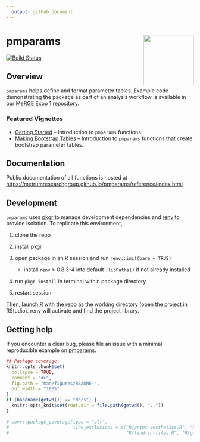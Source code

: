 ```yaml
---
  output: github_document
---
```


<!-- README.md is generated from README.Rmd. Please edit that file -->


# pmparams <a href='https:/metrumresearchgroup.github.io/pmparams'><img src='man/figures/logo.png' align="right" width="135px"/></a>

<!-- badges: start -->

[![Build Status](https://github.com/metrumresearchgroup/pmparams/actions/workflows/main.yaml/badge.svg)](https://github.com/metrumresearchgroup/pmparams/actions/workflows/main.yaml)
<!-- badges: end -->

## Overview 
`pmparams` helps define and format parameter tables. Example code demonstrating the package as part of an analysis workflow is available in our [MeRGE Expo 1 repository](https://github.com/metrumresearchgroup/expo1-nonmem-foce/).

### Featured Vignettes

* [Getting Started](https://metrumresearchgroup.github.io/pmparams/articles/getting-started.html) -- Introduction to `pmparams` functions. 
* [Making Bootstrap Tables](https://metrumresearchgroup.github.io/pmparams/articles/making-bootstrap-parameter-tables.html) -- Introduction to `pmparams` functions that create bootstrap parameter tables.
    
## Documentation
Public documentation of all functions is hosted at [https://metrumresearchgroup.github.io/pmparams/reference/index.html](https://metrumresearchgroup.github.io/pmparams/reference/index.html)


## Development

`pmparams` uses [pkgr](https://github.com/metrumresearchgroup/pkgr) to manage
development dependencies and [renv](https://rstudio.github.io/renv/) to
provide isolation. To replicate this environment,

1.  clone the repo

2.  install pkgr

3.  open package in an R session and run `renv::init(bare = TRUE)`

    -   install `renv` \> 0.8.3-4 into default `.libPaths()` if not
        already installed

4.  run `pkgr install` in terminal within package directory

5.  restart session

Then, launch R with the repo as the working directory (open the project
in RStudio). renv will activate and find the project library.

## Getting help

If you encounter a clear bug, please file an issue with a minimal reproducible example on [pmparams](https://github.com/metrumresearchgroup/pmparams/issues). 

```r
## Package coverage
knitr::opts_chunk$set(
  collapse = TRUE,
  comment = "#>",
  fig.path = "man/figures/README-",
  out.width = "100%"
)
if (basename(getwd()) == "docs") {
  knitr::opts_knit$set(root.dir = file.path(getwd(), ".."))
}
```

```r
# covr::package_coverage(type = "all", 
#                        line_exclusions = c("R/print-aesthetics.R", "R/list-files-of-type.R", 
#                                            "R/find-in-files.R", "R/gather-flags.R"))
```
